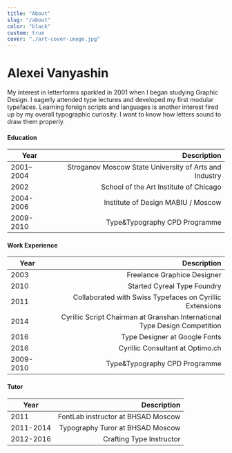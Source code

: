 ```yaml
---
title: "About"
slug: "/about"
color: "black"
custom: true
cover: "./art-cover-image.jpg"
---
```




<div style={{ margin: `0 auto`, maxWidth: `70ch`, padding: `2rem` }}>

<h1 data-testid="page-title">Alexei Vanyashin</h1>

My interest in letterforms sparkled in 2001 when I began studying Graphic Design. I eagerly attended type lectures and developed my first modular typefaces.
Learning foreign scripts and languages is another interest fired up by my overall typographic curiosity. I want to know how letters sound to draw them properly.


#### Education

| Year | Description                                    |
| ------ | ----------------------------------------:
| 2001–2004    | Stroganov Moscow State University of Arts and Industry |
| 2002    | School of the Art Institute of Chicago |
| 2004-2006    | Institute of Design MABIU / Moscow | 
| 2009-2010    | Type&Typography CPD Programme  | 


#### Work Experience

| Year | Description                                    |
| ------ | ----------------------------------------:
| 2003    | Freelance Graphice Designer |
| 2010    | Started Cyreal Type Foundry |
| 2011    | Collaborated with Swiss Typefaces on Cyrillic Extensions |
| 2014    | Cyrillic Script Chairman at Granshan International Type Design Competition | 
| 2016    | Type Designer at Google Fonts | 
| 2016    | Cyrillic Consultant at Optimo.ch | 
| 2009-2010    | Type&Typography CPD Programme  | 

#### Tutor 
| Year | Description                                    |
| ------ | ----------------------------------------:
| 2011    | FontLab instructor at BHSAD Moscow |
| 2011-2014    | Typography Turor at BHSAD Moscow|
| 2012-2016    | Crafting Type Instructor| 
</div>


